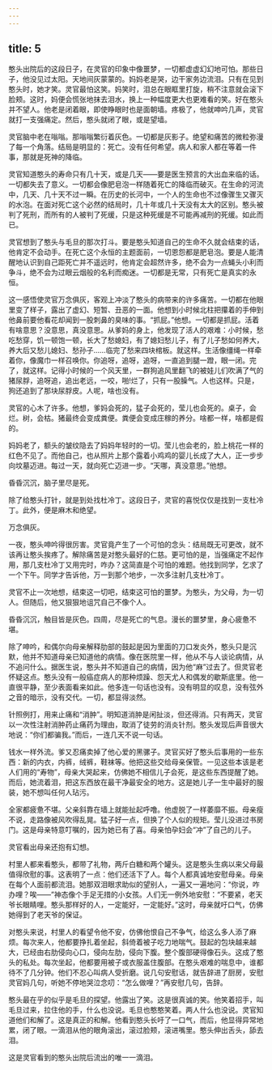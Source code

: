 ```yaml
---
---
---
```

title: 5
---



憨头出院后的这段日子，在灵官的印象中像噩梦，一切都虚虚幻幻地可怕。那些日子，他没见过太阳。天地间灰蒙蒙的。妈妈老是哭，边干家务边流泪。只有在见到憨头时，她才笑。灵官最怕这笑。妈笑时，泪总在眼眶里打旋，稍不注意就会滚下脸颊。这时，妈便会慌张地抹去泪水，换上一种幅度更大也更难看的笑。好在憨头并不望人。他老是闭着眼，即使睁眼时也是面朝墙。疼极了，他就呻吟几声，灵官就打一支强痛定。然后，憨头就闭了眼，或是望墙。

灵官脑中老在嗡嗡。那嗡嗡繁衍着灰色。一切都是灰影子。绝望和痛苦的微粒弥漫了每一个角落。结局是明显的：死亡。没有任何希望。病人和家人都在等着一件事，那就是死神的降临。

灵官知道憨头的寿命只有几十天，或是几天——要是医生预言的大出血来临的话。一切都失去了意义。一切都会像肥皂泡一样随着死亡的降临而破灭。在生命的河流中，几天、几十天不过一瞬。在历史的长河中，一个人的生命也不过像骤生又骤灭的水泡。在面对死亡这个必然的结局时，几十年或几十天没有太大的区别。憨头被判了死刑，而所有的人被判了死缓，只是这种死缓是不可能再减刑的死缓。如此而已。

灵官想到了憨头与毛旦的那次打斗。要是憨头知道自己的生命不久就会结束的话，他肯定不会动手。在死亡这个永恒的主题面前，一切恩怨都是肥皂泡。要是人能清醒地认识到自己距死亡并不遥远时，他肯定会超然许多，绝不会为一点蝇头小利而争斗，绝不会为过眼云烟般的名利而痴迷。一切都是无常，只有死亡是真实的永恒。

这一感悟使灵官万念俱灰，客观上冲淡了憨头的病带来的许多痛苦。一切都在他眼里变了样子，露出了虚幻、短暂、丑恶的一面。他想到小时候北柱把攥着的手伸到他鼻前要他看花却闻到一股刺鼻的臭味的事。“抓屁。”他想。一切都是抓屁。活着有啥意思？没意思，真没意思。从爹妈的身上，他发现了活人的艰难：小时候，愁吃愁穿，饥一顿饱一顿，长大了愁媳妇，有了媳妇愁儿子，有了儿子愁如何养大，养大后又愁儿媳妇、愁孙子……临完了愁来四块棺板。就这样。生活像缰绳一样牵着你，像魔巾一样召唤你。你追呀，追呀，追呀，一直追到腿一蹬，眼一闭。完了，就这样。记得小时候的一个风天里，一群狗追风里翻飞的被娃儿们吹满了气的猪尿脬，追呀追，追出老远，一咬，啪!烂了，只有一股臊气。人也这样。只是，狗还追到了那块尿脬皮。人呢，啥也没有。

灵官的心木了许多。他想，爹妈会死的，猛子会死的，莹儿也会死的。桌子，会烂。树，会枯。猪最终会变成粪便。粪便会变成庄稼的养分。啥都一样，啥都是假的。

妈妈老了，额头的皱纹隐去了妈妈年轻时的一切。莹儿也会老的，脸上桃花一样的红色不见了。而他自己，也从照片上那个露着小鸡鸡的婴儿长成了大人，正一步步向坟墓迈进。每过一天，就向死亡迈进一步。“天哪，真没意思。”他想。

昏昏沉沉，脑子里尽是死。

除了给憨头打针，就是到处找杜冷丁。这段日子，灵官的喜悦仅仅是找到一支杜冷丁。此外，便是麻木和绝望。

万念俱灰。

一夜，憨头呻吟得很厉害。灵官竟产生了一个可怕的念头：结局既无可更改，就不该再让憨头挨疼了。解除痛苦是对憨头最好的仁慈。更可怕的是，当强痛定不起作用，那几支杜冷丁又用完时，咋办？这简直是个可怕的难题。他找到同学，乞求了一个下午。同学才告诉他，万一到那个地步，一次多注射几支杜冷丁。

灵官不止一次地想，结束这一切吧，结束这可怕的噩梦。为憨头，为父母，为一切人。但随后，他又狠狠地诅咒自己不像个人。

昏昏沉沉，触目皆是灰色。四周，尽是死亡的气息。漫长的噩梦里，身心疲惫不堪。

除了呻吟，和偶尔向母亲解释肋部的鼓起是因为里面的刀口发炎外，憨头只是沉默，他并不知道母亲已知道他的病情。像在医院里一样，他从不与人谈论病情，从不追问什么。据医生说，憨头并不知道自己的病情，因为他“麻”过去了。但灵官老怀疑这点。憨头没有一般癌症病人的那种烦躁、怨天尤人和偶发的歇斯底里。他一直很平静，至少表面看来如此。他多连一句话也没有。没有明显的叹息，没有弦外之音的暗示，没有交代。一切，都显得淡然。

针照例打，用来止痛和“消肿”。明知道消肿是闲扯淡，但还得消。只有两天，灵官以一次性注射消肿药止痛药为理由，取消了徒劳的消炎针剂。憨头发现后声音很大地说：“你们都骗我。”而后，一连几天不说一句话。

钱水一样外流。爹又忍痛卖掉了他心爱的黑骡子。灵官买好了憨头后事用的一些东西：新的内衣，内裤，绒裤，鞋袜等。他把这些交给母亲保管。一见这些本该是老人们用的“寿物”，母亲大哭起来，仿佛她不相信儿子会死，是这些东西提醒了她。而后，她流着泪，把这东西放在最干净最安全的地方。这是她儿子一生中最好的服装，她不想叫任何人玷污。

全家都疲惫不堪。父亲斜靠在墙上就能扯起呼噜。他虚脱了一样萎靡不振。母亲瘦不说，走路像被风吹得乱晃。猛子好一点，但换了个人似的规矩。莹儿没进过书房门。这是母亲特意叮嘱的，因为她已有了喜。母亲怕孕妇会“冲”了自己的儿子。

灵官看出母亲还抱有幻想。

村里人都来看憨头，都带了礼物，两斤白糖和两个罐头。这是憨头生病以来父母最值得欣慰的事。这表明了一点：他们还活下了人。每个人都真诚地安慰母亲。母亲在每个人面前都流泪。她那双泪眼求助似的望别人，一遍又一遍地问：“你说，咋办哩？唉——”神态像个手足无措的小女孩。人们无一例外地安慰：“不要紧，老天爷长眼睛哩。憨头那样好的人，一定能好，一定能好。”这时，母亲就吁口气，仿佛她得到了老天爷的保证。

对憨头来说，村里人的看望令他不安，仿佛他恨自己不争气，给这么多人添了麻烦。每次来人，他都要挣扎着坐起，斜倚着被子吃力地喘气。鼓起的包块越来越大，已经由右肋侵向心口，侵向左肋，侵向下腹。整个腹部硬得像石头。这成了憨头的私处。每次坐起，他都要用被子或衣服盖住腹部。在憨头艰难的喘息中，谁都待不了几分钟。他们不忍心叫病人受折磨。说几句安慰话，就告辞进了厨房，安慰灵官妈几句，听她不停地哭泣念叨：“怎么做哩？”再安慰几句，告辞。

憨头最在乎的似乎是毛旦的探望。他露出了笑。这是很真诚的笑。他笑着招手，叫毛旦过来，拉住他的手，什么也没说。毛旦也憨憨笑着。两人什么也没说。灵官知道他们和解了。这是真正的和解。他看到憨头长吁了一口气，而后，他显得异常地累，闭了眼。一滴泪从他的眼角滚出，滚过脸颊，滚进嘴里。憨头伸出舌头，舔去泪。

这是灵官看到的憨头出院后流出的唯一一滴泪。